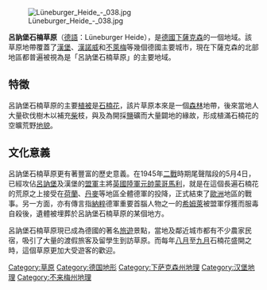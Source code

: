 {{Unreferenced|time=2016-07-28T13:14:09+00:00}}
[[File:Lüneburger_Heide_-_038.jpg|thumb]]

'''呂訥堡石楠草原'''（[[德語|德語]]：Lüneburger Heide），是[[德國|德國]][[下薩克森|下薩克森]]的一個地域。該草原地帶覆蓋了[[漢堡|漢堡]]、[[漢諾威|漢諾威]]和[[不萊梅|不萊梅]]等幾個德國主要城市，現在下薩克森的北部地區都普遍被視為是「呂訥堡石楠草原」的主要地域。

==特徵==
呂訥堡石楠草原的主要[[植被|植被]]是[[歐石楠|石楠花]]，該片草原本來是一個[[森林|森林]]地帶，後來當地人大量砍伐樹木以補充[[柴|柴]]枝，與及為開採[[盐_(化学)|鹽]]礦而大量闢地的緣故，形成植滿石楠花的空曠荒野[[地貌|地貌]]。

==文化意義==
呂訥堡石楠草原更有著豐富的歷史意義。在1945年[[二戰|二戰]]時期尾聲階段的5月4日，已經攻佔[[呂訥堡|呂訥堡]]及漢堡的[[盟軍|盟軍]]主將[[英國陸軍元帥|英國陸軍元帥]][[伯納德·勞·蒙哥馬里|蒙哥馬利]]，就是在這個長遍石楠花的荒原之上接受在[[荷蘭|荷蘭]]、[[丹麥|丹麥]]等地區全體德軍的投降，正式結束了[[歐洲|歐洲]]地區的戰事。另一方面，亦有傳言指[[納粹|納粹]]德軍重要首腦人物之一的[[海因里希·希姆萊|希姆萊]]被盟軍俘獲而服毒自殺後，遺體被埋葬於呂訥堡石楠草原的某個地方。

呂訥堡石楠草原現已成為德國的著名[[旅遊|旅遊]]景點，當地及鄰近城市都有不少農家民宿，吸引了大量的渡假旅客及留學生到訪草原。而每年[[八月|八月]]至[[九月|九月]]石楠花盛開之時，這個草原更加大受遊客的歡迎。
{{Authority control}}
{{Germany-geo-stub}}
[[Category:草原|Category:草原]]
[[Category:德国地形|Category:德国地形]]
[[Category:下萨克森州地理|Category:下萨克森州地理]]
[[Category:汉堡地理|Category:汉堡地理]]
[[Category:不来梅州地理|Category:不来梅州地理]]